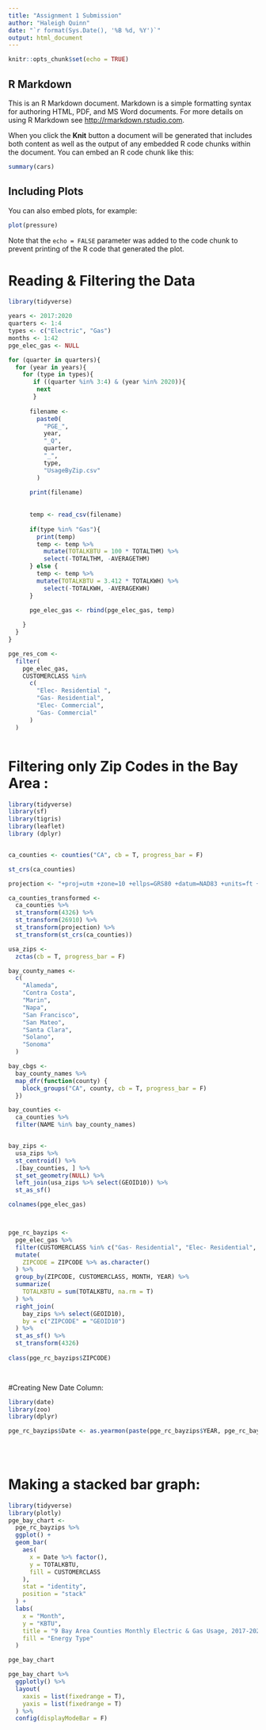 ```yaml
---
title: "Assignment 1 Submission"
author: "Haleigh Quinn"
date: "`r format(Sys.Date(), '%B %d, %Y')`"
output: html_document
---
```


```r
knitr::opts_chunk$set(echo = TRUE)
```

## R Markdown

This is an R Markdown document. Markdown is a simple formatting syntax for authoring HTML, PDF, and MS Word documents. For more details on using R Markdown see <http://rmarkdown.rstudio.com>.

When you click the **Knit** button a document will be generated that includes both content as well as the output of any embedded R code chunks within the document. You can embed an R code chunk like this:

```r
summary(cars)
```

## Including Plots

You can also embed plots, for example:

```r
plot(pressure)
```

Note that the `echo = FALSE` parameter was added to the code chunk to prevent printing of the R code that generated the plot.


# Reading & Filtering the Data
```r
library(tidyverse)

years <- 2017:2020
quarters <- 1:4
types <- c("Electric", "Gas")
months <- 1:42
pge_elec_gas <- NULL

for (quarter in quarters){
  for (year in years){
    for (type in types){
       if ((quarter %in% 3:4) & (year %in% 2020)){
        next 
       }
      
      filename <- 
        paste0(
          "PGE_",
          year, 
          "_Q", 
          quarter,
          "_",
          type,
          "UsageByZip.csv"
        )
     
      print(filename)
      
      
      temp <- read_csv(filename)
      
      if(type %in% "Gas"){
        print(temp)
        temp <- temp %>% 
          mutate(TOTALKBTU = 100 * TOTALTHM) %>% 
          select(-TOTALTHM, -AVERAGETHM)
      } else {
        temp <- temp %>% 
        mutate(TOTALKBTU = 3.412 * TOTALKWH) %>% 
          select(-TOTALKWH, -AVERAGEKWH)
      }
      
      pge_elec_gas <- rbind(pge_elec_gas, temp)

    }
  }
}

pge_res_com <- 
  filter(
    pge_elec_gas, 
    CUSTOMERCLASS %in%
      c(
        "Elec- Residential ", 
        "Gas- Residential",
        "Elec- Commercial",
        "Gas- Commercial"
      )
  )



```


# Filtering only Zip Codes in the Bay Area : 
```r
library(tidyverse)
library(sf)
library(tigris)
library(leaflet)
library (dplyr)


ca_counties <- counties("CA", cb = T, progress_bar = F)

st_crs(ca_counties)

projection <- "+proj=utm +zone=10 +ellps=GRS80 +datum=NAD83 +units=ft +no_defs"

ca_counties_transformed <- 
  ca_counties %>% 
  st_transform(4326) %>% 
  st_transform(26910) %>% 
  st_transform(projection) %>% 
  st_transform(st_crs(ca_counties))

usa_zips <- 
  zctas(cb = T, progress_bar = F)

bay_county_names <-
  c(
    "Alameda",
    "Contra Costa",
    "Marin",
    "Napa",
    "San Francisco",
    "San Mateo",
    "Santa Clara",
    "Solano",
    "Sonoma"
  )

bay_cbgs <- 
  bay_county_names %>% 
  map_dfr(function(county) {
    block_groups("CA", county, cb = T, progress_bar = F)
  })

bay_counties <-
  ca_counties %>%
  filter(NAME %in% bay_county_names)


bay_zips <-
  usa_zips %>% 
  st_centroid() %>% 
  .[bay_counties, ] %>% 
  st_set_geometry(NULL) %>% 
  left_join(usa_zips %>% select(GEOID10)) %>% 
  st_as_sf()

colnames(pge_elec_gas)



pge_rc_bayzips <-
  pge_elec_gas %>% 
  filter(CUSTOMERCLASS %in% c("Gas- Residential", "Elec- Residential", "Gas- Commercial", "Elec- Commercial")) %>% 
  mutate(
    ZIPCODE = ZIPCODE %>% as.character()
  ) %>% 
  group_by(ZIPCODE, CUSTOMERCLASS, MONTH, YEAR) %>% 
  summarize(
    TOTALKBTU = sum(TOTALKBTU, na.rm = T)
  ) %>% 
  right_join(
    bay_zips %>% select(GEOID10),
    by = c("ZIPCODE" = "GEOID10")
  ) %>% 
  st_as_sf() %>% 
  st_transform(4326)
  
class(pge_rc_bayzips$ZIPCODE)

  

```
#Creating New Date Column: 
```r
library(date)
library(zoo)
library(dplyr)

pge_rc_bayzips$Date <- as.yearmon(paste(pge_rc_bayzips$YEAR, pge_rc_bayzips$MONTH), "%Y %m")

    
  
```


# Making a stacked bar graph: 
```r
library(tidyverse)
library(plotly)
pge_bay_chart <-
  pge_rc_bayzips %>% 
  ggplot() +
  geom_bar(
    aes(
      x = Date %>% factor(),
      y = TOTALKBTU,
      fill = CUSTOMERCLASS
    ),
    stat = "identity",
    position = "stack"
  ) +
  labs(
    x = "Month",
    y = "KBTU",
    title = "9 Bay Area Counties Monthly Electric & Gas Usage, 2017-2020",
    fill = "Energy Type"
  )

pge_bay_chart

pge_bay_chart %>% 
  ggplotly() %>% 
  layout(
    xaxis = list(fixedrange = T),
    yaxis = list(fixedrange = T)
  ) %>% 
  config(displayModeBar = F)
```


